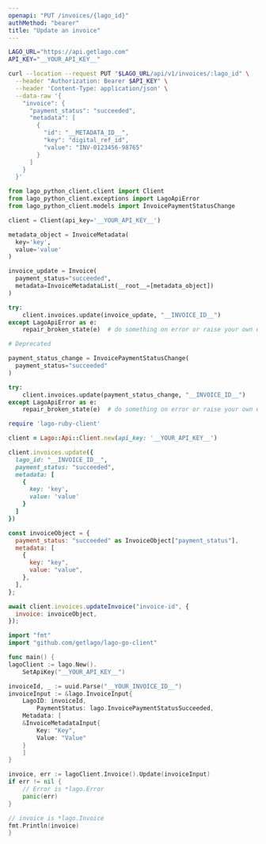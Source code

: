 ```yaml
---
openapi: "PUT /invoices/{lago_id}"
authMethod: "bearer"
title: "Update an invoice"
---
```


<RequestExample>

```bash cURL
LAGO_URL="https://api.getlago.com"
API_KEY="__YOUR_API_KEY__"

curl --location --request PUT "$LAGO_URL/api/v1/invoices/:lago_id" \
  --header "Authorization: Bearer $API_KEY" \
  --header 'Content-Type: application/json' \
  --data-raw '{
    "invoice": {
      "payment_status": "succeeded",
      "metadata": [
        {
          "id": "__METADATA_ID__",
          "key": "digital_ref_id",
          "value": "INV-0123456-98765"
        }
      ]
    }
  }'
```

```python Python
from lago_python_client.client import Client
from lago_python_client.exceptions import LagoApiError
from lago_python_client.models import InvoicePaymentStatusChange

client = Client(api_key='__YOUR_API_KEY__')

metadata_object = InvoiceMetadata(
  key='key',
  value='value'
)

invoice_update = Invoice(
  payment_status="succeeded",
  metadata=InvoiceMetadataList(__root__=[metadata_object])
)

try:
    client.invoices.update(invoice_update, "__INVOICE_ID__")
except LagoApiError as e:
    repair_broken_state(e)  # do something on error or raise your own exception

# Deprecated

payment_status_change = InvoicePaymentStatusChange(
  payment_status="succeeded"
)

try:
    client.invoices.update(payment_status_change, "__INVOICE_ID__")
except LagoApiError as e:
    repair_broken_state(e)  # do something on error or raise your own exception
```

```ruby Ruby
require 'lago-ruby-client'

client = Lago::Api::Client.new(api_key: '__YOUR_API_KEY__')

client.invoices.update({
  lago_id: "__INVOICE_ID__",
  payment_status: "succeeded",
  metadata: [
    {
      key: 'key',
      value: 'value'
    }
  ]
})
```

```js Javascript
const invoiceObject = {
  payment_status: "succeeded" as InvoiceObject["payment_status"],
  metadata: [
    {
      key: "key",
      value: "value",
    },
  ],
};

await client.invoices.updateInvoice("invoice-id", {
  invoice: invoiceObject,
});
```

```go Go
import "fmt"
import "github.com/getlago/lago-go-client"

func main() {
lagoClient := lago.New().
    SetApiKey("__YOUR_API_KEY__")

invoiceId, _ := uuid.Parse("__YOUR_INVOICE_ID__")
invoiceInput := &lago.InvoiceInput{
    LagoID: invoiceId,
        PaymentStatus: lago.InvoicePaymentStatusSucceeded,
    Metadata: [
    &InvoiceMetadataInput{
        Key: "Key",
        Value: "Value"
    }
    ]
}

invoice, err := lagoClient.Invoice().Update(invoiceInput)
if err != nil {
    // Error is *lago.Error
    panic(err)
}

// invoice is *lago.Invoice
fmt.Println(invoice)
}
```

</RequestExample>
